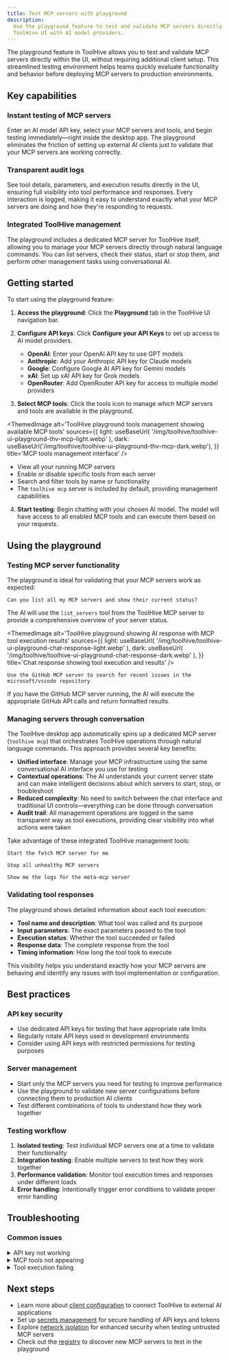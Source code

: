 ```yaml
---
title: Test MCP servers with playground
description:
  Use the playground feature to test and validate MCP servers directly in the
  ToolHive UI with AI model providers.
---
```



The playground feature in ToolHive allows you to test and validate MCP servers
directly within the UI, without requiring additional client setup. This
streamlined testing environment helps teams quickly evaluate functionality and
behavior before deploying MCP servers to production environments.

## Key capabilities

### Instant testing of MCP servers

Enter an AI model API key, select your MCP servers and tools, and begin testing
immediately—right inside the desktop app. The playground eliminates the friction
of setting up external AI clients just to validate that your MCP servers are
working correctly.

### Transparent audit logs

See tool details, parameters, and execution results directly in the UI, ensuring
full visibility into tool performance and responses. Every interaction is
logged, making it easy to understand exactly what your MCP servers are doing and
how they're responding to requests.

### Integrated ToolHive management

The playground includes a dedicated MCP server for ToolHive itself, allowing you
to manage your MCP servers directly through natural language commands. You can
list servers, check their status, start or stop them, and perform other
management tasks using conversational AI.

## Getting started

To start using the playground feature:

1. **Access the playground**: Click the **Playground** tab in the ToolHive UI
   navigation bar.

2. **Configure API keys**: Click **Configure your API Keys** to set up access to
   AI model providers.

   - **OpenAI**: Enter your OpenAI API key to use GPT models
   - **Anthropic**: Add your Anthropic API key for Claude models
   - **Google**: Configure Google AI API key for Gemini models
   - **xAI**: Set up xAI API key for Grok models
   - **OpenRouter**: Add OpenRouter API key for access to multiple model providers

3. **Select MCP tools**: Click the tools icon to manage which MCP servers and
   tools are available in the playground.

<ThemedImage
  alt='ToolHive playground tools management showing available MCP tools'
  sources={{
    light: useBaseUrl(
      '/img/toolhive/toolhive-ui-playground-thv-mcp-light.webp'
    ),
    dark: useBaseUrl('/img/toolhive/toolhive-ui-playground-thv-mcp-dark.webp'),
  }}
  title='MCP tools management interface'
/>

- View all your running MCP servers
- Enable or disable specific tools from each server
- Search and filter tools by name or functionality
- The `toolhive mcp` server is included by default, providing management
  capabilities

4. **Start testing**: Begin chatting with your chosen AI model. The model will
   have access to all enabled MCP tools and can execute them based on your
   requests.

## Using the playground

### Testing MCP server functionality

The playground is ideal for validating that your MCP servers work as expected:

```text
Can you list all my MCP servers and show their current status?
```

The AI will use the `list_servers` tool from the ToolHive MCP server to provide
a comprehensive overview of your server status.

<ThemedImage
  alt='ToolHive playground showing AI response with MCP tool execution results'
  sources={{
    light: useBaseUrl(
      '/img/toolhive/toolhive-ui-playground-chat-response-light.webp'
    ),
    dark: useBaseUrl(
      '/img/toolhive/toolhive-ui-playground-chat-response-dark.webp'
    ),
  }}
  title='Chat response showing tool execution and results'
/>

```text
Use the GitHub MCP server to search for recent issues in the microsoft/vscode repository
```

If you have the GitHub MCP server running, the AI will execute the appropriate
GitHub API calls and return formatted results.

### Managing servers through conversation

The ToolHive desktop app automatically spins up a dedicated MCP server
(`toolhive mcp`) that orchestrates ToolHive operations through natural language
commands. This approach provides several key benefits:

- **Unified interface**: Manage your MCP infrastructure using the same
  conversational AI interface you use for testing
- **Contextual operations**: The AI understands your current server state and
  can make intelligent decisions about which servers to start, stop, or
  troubleshoot
- **Reduced complexity**: No need to switch between the chat interface and
  traditional UI controls—everything can be done through conversation
- **Audit trail**: All management operations are logged in the same transparent
  way as tool executions, providing clear visibility into what actions were
  taken

Take advantage of these integrated ToolHive management tools:

```text
Start the fetch MCP server for me
```

```text
Stop all unhealthy MCP servers
```

```text
Show me the logs for the meta-mcp server
```

### Validating tool responses

The playground shows detailed information about each tool execution:

- **Tool name and description**: What tool was called and its purpose
- **Input parameters**: The exact parameters passed to the tool
- **Execution status**: Whether the tool succeeded or failed
- **Response data**: The complete response from the tool
- **Timing information**: How long the tool took to execute

This visibility helps you understand exactly how your MCP servers are behaving
and identify any issues with tool implementation or configuration.

## Best practices

### API key security

- Use dedicated API keys for testing that have appropriate rate limits
- Regularly rotate API keys used in development environments
- Consider using API keys with restricted permissions for testing purposes

### Server management

- Start only the MCP servers you need for testing to improve performance
- Use the playground to validate new server configurations before connecting
  them to production AI clients
- Test different combinations of tools to understand how they work together

### Testing workflow

1. **Isolated testing**: Test individual MCP servers one at a time to validate
   their functionality
2. **Integration testing**: Enable multiple servers to test how they work
   together
3. **Performance validation**: Monitor tool execution times and responses under
   different loads
4. **Error handling**: Intentionally trigger error conditions to validate proper
   error handling

## Troubleshooting

### Common issues

<details>
<summary>API key not working</summary>

If your API key isn't working:

1. Verify the API key is correct and has proper permissions
2. Check that you have sufficient quota or credits with the provider
3. Ensure the API key hasn't expired or been revoked
4. Try creating a new API key from the provider's dashboard

</details>

<details>
<summary>MCP tools not appearing</summary>

If your MCP server tools aren't showing up:

1. Verify the MCP server is running (check the **MCP Servers** page)
2. Click the tools icon and ensure the server's tools are enabled
3. Try restarting the MCP server if it shows as unhealthy
4. Check the server logs for any error messages

</details>

<details>
<summary>Tool execution failing</summary>

If tools are failing to execute:

1. Check the tool's parameter requirements in the audit log
2. Verify any required secrets or environment variables are configured
3. Ensure the MCP server has necessary permissions (network access, file system
   access)
4. Review the server logs for detailed error information

</details>

## Next steps

- Learn more about [client configuration](./client-configuration.mdx) to connect
  ToolHive to external AI applications
- Set up [secrets management](./secrets-management.md) for secure handling of
  API keys and tokens
- Explore [network isolation](./network-isolation.mdx) for enhanced security
  when testing untrusted MCP servers
- Check out the [registry](./registry.mdx) to discover new MCP servers to test
  in the playground
